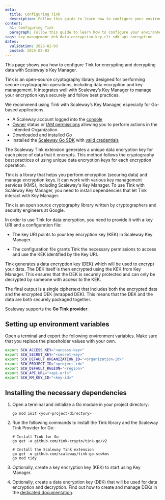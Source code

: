 ```yaml
---
meta:
  title: Configuring Tink
  description: Follow this guide to learn how to configure your environment and dependencies before using Tink in your projects.
content:
  h1: Configuring Tink
  paragraph: Follow this guide to learn how to configure your environment and dependencies before using Tink in your projects.
tags: key-management dek data-encryption-key cli sdk api encryption
dates:
  validation: 2025-02-03
  posted: 2025-02-03
---
```


This page shows you how to configure Tink for encrypting and decrypting data with Scaleway's Key Manager.

Tink is an open-source cryptography library designed for performing secure cryptographic operations, including data encryption and key management. It integrates well with Scaleway’s Key Manager to manage your encryption keys securely and follow best practices.

We recommend using Tink with Scaleway’s Key Manager, especially for Go-based applications.

<Macro id="requirements" />

- A Scaleway account logged into the [console](https://console.scaleway.com)
- [Owner](/iam/concepts/#owner) status or [IAM permissions](/iam/concepts/#permission) allowing you to perform actions in the intended Organization
- Downloaded and installed [Go](https://go.dev/doc/install)
- Installed the [Scaleway Go SDK](https://github.com/scaleway/scaleway-sdk-go) with [valid credentials](/scaleway-sdk/go-sdk/)


The Scaleway Tink extension generates a unique data encryption key for each piece of data that it encrypts. This method follows the cryptography best practices of using unique data encryption keys for each encryption operation.

Tink is a library that helps you perform encryption (securing data) and manage encryption keys. It can work with various key management services (KMS), including Scaleway's Key Manager.
To use Tink with Scaleway Key Manager, you need to install dependencies that let Tink interact with Key Manager.

Tink is an open source cryptography library written by cryptographers and security engineers at Google.

In order to use Tink for data encryption, you need to provide it with a key URI and a configuration file:

- The key URI points to your key encryption key (KEK) in Scaleway Key Manager.

- The configuration file grants Tink the necessary permissions to access and use the KEK identified by the Key URI.

Tink generates a data encryption key (DEK) which will be used to encrypt your data. The DEK itself is then encrypted using the KEK from Key Manager. This ensures that the DEK is securely protected and can only be decrypted by someone with access to the KEK.

The final output is a single ciphertext that includes both the encrypted data and the encrypted DEK (wrapped DEK). This means that the DEK and the data are both securely packaged together.

Scaleway supports the **Go Tink provider**.

## Setting up environment variables

Open a terminal and export the following environment variables. Make sure that you replace the placeholder values with your own.

  ```bash
  export SCW_ACCESS_KEY="<access-key>"
  export SCW_SECRET_KEY="<secret-key>"
  export SCW_DEFAULT_ORGANIZATION_ID="<organization-id>"
  export SCW_PROJECT_ID="<project-id>"
  export SCW_DEFAULT_REGION="<region>"
  export SCW_API_URL="<api-url>"
  export SCW_KM_KEY_ID="<key-id>"
  ```

## Installing the necessary dependencies

1. Open a terminal and initialize a Go module in your project directory:
    ```shell
    go mod init <your-project-directory>
    ```

2. Run the following commands to install the Tink library and the Scaleway Tink Provider for Go:

    ```shell
    # Install Tink for Go
    go get -u github.com/tink-crypto/tink-go/v2

    # Install the Scaleway Tink extension
    go get -u github.com/scaleway/tink-go-scwkms
    go mod tidy
    ```
3. Optionally, create a key encryption key (KEK) to start using Key Manager.
4. Optionally, create a data encryption key (DEK) that will be used for data encryption and decryption. Find out how to create and manage DEKs in the [dedicated documentation](replace-with-link).